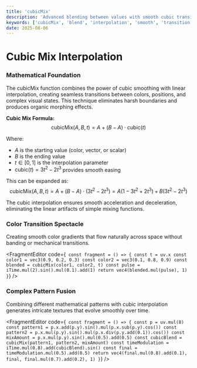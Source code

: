```yaml
---
title: 'cubicMix'
description: 'Advanced blending between values with smooth cubic transitions'
keywords: ['cubicMix', 'blend', 'interpolation', 'smooth', 'transition', 'morphing', 'mixing']
date: 2025-08-06
---
```



# Cubic Mix Interpolation

### Mathematical Foundation

The cubicMix function combines the power of cubic smoothing with linear interpolation, creating seamless transitions between colors, positions, and complex visual states. This technique eliminates harsh boundaries and produces organic morphing effects.

**Cubic Mix Formula:**
$$\text{cubicMix}(A, B, t) = A + (B - A) \cdot \text{cubic}(t)$$

Where:

- $A$ is the starting value (color, vector, or scalar)
- $B$ is the ending value
- $t \in [0,1]$ is the interpolation parameter
- $\text{cubic}(t) = 3t^2 - 2t^3$ provides smooth easing

This can be expanded as:
$$\text{cubicMix}(A, B, t) = A + (B - A) \cdot (3t^2 - 2t^3) = A(1 - 3t^2 + 2t^3) + B(3t^2 - 2t^3)$$

The cubic interpolation ensures smooth acceleration and deceleration, eliminating the linear artifacts of simple mixing functions.

### Color Transition Spectacle

Creating smooth color gradients that flow naturally across space without banding or mechanical transitions.

<FragmentEditor
        code={`
const fragment = () => {
        const t = uv.x
        const color1 = vec3(0.9, 0.2, 0.3)
        const color2 = vec3(0.1, 0.8, 0.9)
        const blended = cubicMix(color1, color2, t)
        const pulse = iTime.mul(2).sin().mul(0.1).add(1)
        return vec4(blended.mul(pulse), 1)
}`}
/>

### Complex Pattern Fusion

Combining different mathematical patterns with cubic interpolation generates intricate textures that evolve smoothly over time.

<FragmentEditor
        code={`
const fragment = () => {
        const p = uv.mul(8)
        const pattern1 = p.x.add(p.y).sin().mul(p.x.sub(p.y).cos())
        const pattern2 = p.x.mul(p.y).sin().mul(p.x.div(p.y.add(0.1)).cos())
        const mixAmount = p.x.mul(p.y).sin().mul(0.5).add(0.5)
        const cubicBlend = cubicMix(pattern1, pattern2, mixAmount)
        const timeModulation = iTime.mul(0.8).add(cubicBlend).sin()
        const final = timeModulation.mul(0.5).add(0.5)
        return vec4(final.mul(0.8).add(0.1), final, final.mul(0.7).add(0.2), 1)
}`}
/>
